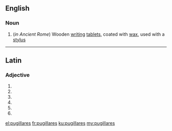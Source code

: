 ==English==

===Noun===
{{head|en|plural}}

# {{plural of|pugillare|lang=en|nocat=1}} (''in Ancient Rome'') Wooden [[writing]] [[tablet]]s, coated with [[wax]], used with a [[stylus]]

----

==Latin==

===Adjective===
{{la-adj-form|pugillārēs}}

# {{inflection of|pugillāris||nom|m|p|lang=la}}
# {{inflection of|pugillāris||nom|f|p|lang=la}}
# {{inflection of|pugillāris||acc|m|p|lang=la}}
# {{inflection of|pugillāris||acc|f|p|lang=la}}
# {{inflection of|pugillāris||voc|m|p|lang=la}}
# {{inflection of|pugillāris||voc|f|p|lang=la}}

[[el:pugillares]]
[[fr:pugillares]]
[[ku:pugillares]]
[[my:pugillares]]